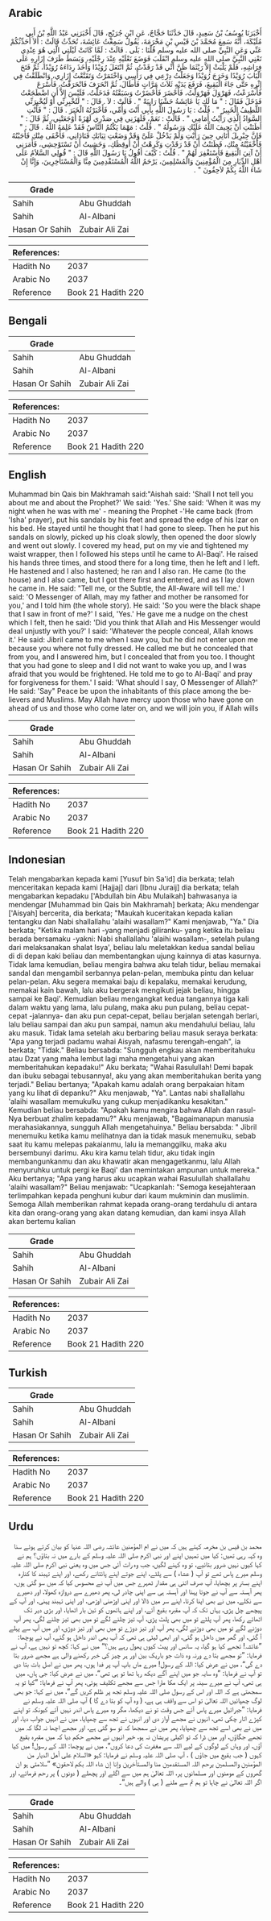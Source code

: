 ## Arabic


<div dir="rtl" lang="ar" style={{fontSize:'larger',backgroundColor:'#f8f9fa',padding:20}}>
أَخْبَرَنَا يُوسُفُ بْنُ سَعِيدٍ، قَالَ حَدَّثَنَا حَجَّاجٌ، عَنِ ابْنِ جُرَيْجٍ، قَالَ أَخْبَرَنِي عَبْدُ اللَّهِ بْنُ أَبِي مُلَيْكَةَ، أَنَّهُ سَمِعَ مُحَمَّدَ بْنَ قَيْسِ بْنِ مَخْرَمَةَ، يَقُولُ سَمِعْتُ عَائِشَةَ، تُحَدِّثُ قَالَتْ ‏:‏ أَلاَ أُحَدِّثُكُمْ عَنِّي وَعَنِ النَّبِيِّ صلى الله عليه وسلم قُلْنَا ‏:‏ بَلَى ‏.‏ قَالَتْ ‏:‏ لَمَّا كَانَتْ لَيْلَتِي الَّتِي هُوَ عِنْدِي تَعْنِي النَّبِيَّ صلى الله عليه وسلم انْقَلَبَ فَوَضَعَ نَعْلَيْهِ عِنْدَ رِجْلَيْهِ، وَبَسَطَ طَرَفَ إِزَارِهِ عَلَى فِرَاشِهِ، فَلَمْ يَلْبَثْ إِلاَّ رَيْثَمَا ظَنَّ أَنِّي قَدْ رَقَدْتُ، ثُمَّ انْتَعَلَ رُوَيْدًا وَأَخَذَ رِدَاءَهُ رُوَيْدًا، ثُمَّ فَتَحَ الْبَابَ رُوَيْدًا وَخَرَجَ رُوَيْدًا وَجَعَلْتُ دِرْعِي فِي رَأْسِي وَاخْتَمَرْتُ وَتَقَنَّعْتُ إِزَارِي، وَانْطَلَقْتُ فِي إِثْرِهِ حَتَّى جَاءَ الْبَقِيعَ، فَرَفَعَ يَدَيْهِ ثَلاَثَ مَرَّاتٍ فَأَطَالَ، ثُمَّ انْحَرَفَ فَانْحَرَفْتُ، فَأَسْرَعَ فَأَسْرَعْتُ، فَهَرْوَلَ فَهَرْوَلْتُ، فَأَحْضَرَ فَأَحْضَرْتُ وَسَبَقْتُهُ فَدَخَلْتُ، فَلَيْسَ إِلاَّ أَنِ اضْطَجَعْتُ فَدَخَلَ فَقَالَ ‏:‏ ‏"‏ مَا لَكِ يَا عَائِشَةُ حَشْيَا رَابِيَةً ‏"‏ ‏.‏ قَالَتْ ‏:‏ لاَ ‏.‏ قَالَ ‏:‏ ‏"‏ لَتُخْبِرِنِّي أَوْ لَيُخْبِرَنِّي اللَّطِيفُ الْخَبِيرُ ‏"‏ ‏.‏ قُلْتُ ‏:‏ يَا رَسُولَ اللَّهِ بِأَبِي أَنْتَ وَأُمِّي، فَأَخْبَرْتُهُ الْخَبَرَ ‏.‏ قَالَ ‏:‏ ‏"‏ فَأَنْتِ السَّوَادُ الَّذِي رَأَيْتُ أَمَامِي ‏"‏ ‏.‏ قَالَتْ ‏:‏ نَعَمْ، فَلَهَزَنِي فِي صَدْرِي لَهْزَةً أَوْجَعَتْنِي، ثُمَّ قَالَ ‏:‏ ‏"‏ أَظَنَنْتِ أَنْ يَحِيفَ اللَّهُ عَلَيْكِ وَرَسُولُهُ ‏"‏ ‏.‏ قُلْتُ ‏:‏ مَهْمَا يَكْتُمُ النَّاسُ فَقَدْ عَلِمَهُ اللَّهُ ‏.‏ قَالَ ‏:‏ ‏"‏ فَإِنَّ جِبْرِيلَ أَتَانِي حِينَ رَأَيْتِ وَلَمْ يَدْخُلْ عَلَىَّ وَقَدْ وَضَعْتِ ثِيَابَكِ فَنَادَانِي، فَأَخْفَى مِنْكِ فَأَجَبْتُهُ فَأَخْفَيْتُهُ مِنْكِ، فَظَنَنْتُ أَنْ قَدْ رَقَدْتِ وَكَرِهْتُ أَنْ أُوقِظَكِ، وَخَشِيتُ أَنْ تَسْتَوْحِشِي، فَأَمَرَنِي أَنْ آتِيَ الْبَقِيعَ فَأَسْتَغْفِرَ لَهُمْ ‏"‏ ‏.‏ قُلْتُ ‏:‏ كَيْفَ أَقُولُ يَا رَسُولَ اللَّهِ قَالَ ‏:‏ ‏"‏ قُولِي السَّلاَمُ عَلَى أَهْلِ الدِّيَارِ مِنَ الْمُؤْمِنِينَ وَالْمُسْلِمِينَ، يَرْحَمُ اللَّهُ الْمُسْتَقْدِمِينَ مِنَّا وَالْمُسْتَأْخِرِينَ، وَإِنَّا إِنْ شَاءَ اللَّهُ بِكُمْ لاَحِقُونَ ‏"‏ ‏.‏
</div>
<div style={{backgroundColor:'#f8f9fa',padding:20, marginBottom: 10}}><table> <thead> <tr> <th>Grade</th> <th></th> </tr> </thead> <tbody> <tr><td>Sahih</td><td>Abu Ghuddah</td></tr><tr><td>Sahih</td><td>Al-Albani</td></tr><tr><td>Hasan Or Sahih</td><td>Zubair Ali Zai</td></tr></tbody></table><table> <thead> <tr> <th>References:</th> <th></th> </tr> </thead> <tbody><tr><td>Hadith No</td><td>2037</td></tr><tr><td>Arabic No</td><td>2037</td></tr><tr><td>Reference</td><td>Book 21 Hadith 220</td></tr></tbody></table></div>

## Bengali


<div dir="ltr" lang="bn" style={{fontSize:'larger',backgroundColor:'#f8f9fa',padding:20}}>

</div>
<div style={{backgroundColor:'#f8f9fa',padding:20, marginBottom: 10}}><table> <thead> <tr> <th>Grade</th> <th></th> </tr> </thead> <tbody> <tr><td>Sahih</td><td>Abu Ghuddah</td></tr><tr><td>Sahih</td><td>Al-Albani</td></tr><tr><td>Hasan Or Sahih</td><td>Zubair Ali Zai</td></tr></tbody></table><table> <thead> <tr> <th>References:</th> <th></th> </tr> </thead> <tbody><tr><td>Hadith No</td><td>2037</td></tr><tr><td>Arabic No</td><td>2037</td></tr><tr><td>Reference</td><td>Book 21 Hadith 220</td></tr></tbody></table></div>

## English


<div dir="ltr" lang="en" style={{fontSize:'larger',backgroundColor:'#f8f9fa',padding:20}}>
Muhammad bin Qais bin Makhramah said:"Aishah said: 'Shall I not tell you about me and about the Prophet?' We said: 'Yes.' She said: 'When it was my night when he was with me' - meaning the Prophet -'He came back (from 'Isha' prayer), put his sandals by his feet and spread the edge of his Izar on his bed. He stayed until he thought that I had gone to sleep. Then he put his sandals on slowly, picked up his cloak slowly, then opened the door slowly and went out slowly. I covered my head, put on my vie and tightened my waist wrapper, then I followed his steps until he came to Al-Baqi'. He raised his hands three times, and stood there for a long time, then he left and I left. He hastened and I also hastened; he ran and I also ran. He came (to the house) and I also came, but I got there first and entered, and as I lay down he came in. He said: "Tell me, or the Subtle, the All-Aware will tell me.' I said: 'O Messenger of Allah, may my father and mother be ransomed for you,' and I told him (the whole story). He said: 'So you were the black shape that I saw in front of me?' I said, 'Yes.' He gave me a nudge on the chest which I felt, then he said: 'Did you think that Allah and His Messenger would deal unjustly with you?' I said: 'Whatever the people conceal, Allah knows it.' He said: Jibril came to me when I saw you, but he did not enter upon me because you where not fully dressed. He called me but he concealed that from you, and I answered him, but I concealed that from you too. I thought that you had gone to sleep and I did not want to wake you up, and I was afraid that you would be frightened. He told me to go to Al-Baqi' and pray for forgiveness for them.' I said: 'What should I say, O Messenger of Allah?' He said: 'Say" Peace be upon the inhabitants of this place among the believers and Muslims. May Allah have mercy upon those who have gone on ahead of us and those who come later on, and we will join you, if Allah wills
</div>
<div style={{backgroundColor:'#f8f9fa',padding:20, marginBottom: 10}}><table> <thead> <tr> <th>Grade</th> <th></th> </tr> </thead> <tbody> <tr><td>Sahih</td><td>Abu Ghuddah</td></tr><tr><td>Sahih</td><td>Al-Albani</td></tr><tr><td>Hasan Or Sahih</td><td>Zubair Ali Zai</td></tr></tbody></table><table> <thead> <tr> <th>References:</th> <th></th> </tr> </thead> <tbody><tr><td>Hadith No</td><td>2037</td></tr><tr><td>Arabic No</td><td>2037</td></tr><tr><td>Reference</td><td>Book 21 Hadith 220</td></tr></tbody></table></div>

## Indonesian


<div dir="ltr" lang="id" style={{fontSize:'larger',backgroundColor:'#f8f9fa',padding:20}}>
Telah mengabarkan kepada kami [Yusuf bin Sa'id] dia berkata; telah menceritakan kepada kami [Hajjaj] dari [Ibnu Juraij] dia berkata; telah mengabarkan kepadaku ['Abdullah bin Abu Mulaikah] bahwasanya ia mendengar [Muhammad bin Qais bin Makhramah] berkata; Aku mendengar ['Aisyah] bercerita, dia berkata; "Maukah kuceritakan kepada kalian tentangku dan Nabi shallallahu 'alaihi wasallam?" Kami menjawab, "Ya." Dia berkata; "Ketika malam hari -yang menjadi giliranku- yang ketika itu beliau berada bersamaku -yakni: Nabi shallallahu 'alaihi wasallam-, setelah pulang dari melaksanakan shalat Isya', beliau lalu meletakkan kedua sandal beliau di di depan kaki beliau dan membentangkan ujung kainnya di atas kasurnya. Tidak lama kemudian, beliau mengira bahwa aku telah tidur, beliau memakai sandal dan mengambil serbannya pelan-pelan, membuka pintu dan keluar pelan-pelan. Aku segera memakai baju di kepalaku, memakai kerudung, memakai kain bawah, lalu aku bergerak mengikuti jejak beliau, hingga sampai ke Baqi'. Kemudian beliau mengangkat kedua tangannya tiga kali dalam waktu yang lama, lalu pulang, maka aku pun pulang, beliau cepat-cepat -jalannya- dan aku pun cepat-cepat, beliau berjalan setengah berlari, lalu beliau sampai dan aku pun sampai, namun aku mendahului beliau, lalu aku masuk. Tidak lama setelah aku berbaring beliau masuk seraya berkata: "Apa yang terjadi padamu wahai Aisyah, nafasmu terengah-engah", ia berkata; "Tidak." Beliau bersabda: "Sungguh engkau akan memberitahuku atau Dzat yang maha lembut lagi maha mengetahui yang akan memberitahukan kepadaku!" Aku berkata; "Wahai Rasulullah! Demi bapak dan ibuku sebagai tebusannya!, aku yang akan memberitahukan berita yang terjadi." Beliau bertanya; "Apakah kamu adalah orang berpakaian hitam yang ku lihat di depanku?" Aku menjawab, "Ya". Lantas nabi shallallahu 'alaihi wasallam memukulku yang cukup menjadikanku kesakitan." Kemudian beliau bersabda: "Apakah kamu mengira bahwa Allah dan rasul-Nya berbuat zhalim kepadamu?" Aku menjawab, "Bagaimanapun manusia merahasiakannya, sungguh Allah mengetahuinya." Beliau bersabda: " Jibril menemuiku ketika kamu melihatnya dan ia tidak masuk menemuiku, sebab saat itu kamu melepas pakaianmu, lalu ia memanggilku, maka aku bersembunyi darimu. Aku kira kamu telah tidur, aku tidak ingin membangunkanmu dan aku khawatir akan mengagetkanmu, lalu Allah menyuruhku untuk pergi ke Baqi' dan memintakan ampunan untuk mereka." Aku bertanya; "Apa yang harus aku ucapkan wahai Rasulullah shallallahu 'alaihi wasallam?" Beliau menjawab: "Ucapkanlah: "Semoga kesejahteraan terlimpahkan kepada penghuni kubur dari kaum mukminin dan muslimin. Semoga Allah memberikan rahmat kepada orang-orang terdahulu di antara kita dan orang-orang yang akan datang kemudian, dan kami insya Allah akan bertemu kalian
</div>
<div style={{backgroundColor:'#f8f9fa',padding:20, marginBottom: 10}}><table> <thead> <tr> <th>Grade</th> <th></th> </tr> </thead> <tbody> <tr><td>Sahih</td><td>Abu Ghuddah</td></tr><tr><td>Sahih</td><td>Al-Albani</td></tr><tr><td>Hasan Or Sahih</td><td>Zubair Ali Zai</td></tr></tbody></table><table> <thead> <tr> <th>References:</th> <th></th> </tr> </thead> <tbody><tr><td>Hadith No</td><td>2037</td></tr><tr><td>Arabic No</td><td>2037</td></tr><tr><td>Reference</td><td>Book 21 Hadith 220</td></tr></tbody></table></div>

## Turkish


<div dir="ltr" lang="tr" style={{fontSize:'larger',backgroundColor:'#f8f9fa',padding:20}}>

</div>
<div style={{backgroundColor:'#f8f9fa',padding:20, marginBottom: 10}}><table> <thead> <tr> <th>Grade</th> <th></th> </tr> </thead> <tbody> <tr><td>Sahih</td><td>Abu Ghuddah</td></tr><tr><td>Sahih</td><td>Al-Albani</td></tr><tr><td>Hasan Or Sahih</td><td>Zubair Ali Zai</td></tr></tbody></table><table> <thead> <tr> <th>References:</th> <th></th> </tr> </thead> <tbody><tr><td>Hadith No</td><td>2037</td></tr><tr><td>Arabic No</td><td>2037</td></tr><tr><td>Reference</td><td>Book 21 Hadith 220</td></tr></tbody></table></div>

## Urdu


<div dir="rtl" lang="ur" style={{fontSize:'larger',backgroundColor:'#f8f9fa',padding:20}}>
محمد بن قیس بن مخرمہ کہتے ہیں کہ میں نے ام المؤمنین عائشہ رضی اللہ عنہا کو بیان کرتے ہوئے سنا وہ کہہ رہی تھیں: کیا میں تمہیں اپنے اور نبی اکرم صلی اللہ علیہ وسلم کے بارے میں نہ بتاؤں؟ ہم نے کہا کیوں نہیں ضرور بتائیے، تو وہ کہنے لگیں، جب وہ رات آئی جس میں وہ یعنی نبی اکرم صلی اللہ علیہ وسلم میرے پاس تھے تو آپ ( عشاء ) سے پلٹے، اپنے جوتے اپنے پائتانے رکھے، اور اپنے تہبند کا کنارہ اپنے بستر پر بچھایا، آپ صرف اتنی ہی مقدار ٹھہرے جس میں آپ نے محسوس کیا کہ میں سو گئی ہوں، پھر آہستہ سے آپ نے جوتا پہنا اور آہستہ ہی سے اپنی چادر لی، پھر دھیرے سے دروازہ کھولا، اور دھیرے سے نکلے، میں نے بھی اپنا کرتا، اپنے سر میں ڈالا اور اپنی اوڑھنی اوڑھی، اور اپنی تہبند پہنی، اور آپ کے پیچھے چل پڑی، یہاں تک کہ آپ مقبرہ بقیع آئے، اور اپنے ہاتھوں کو تین بار اٹھایا، اور بڑی دیر تک اٹھائے رکھا، پھر آپ پلٹے تو میں بھی پلٹ پڑی، آپ تیز چلنے لگے تو میں بھی تیز چلنے لگی، پھر آپ دوڑنے لگے تو میں بھی دوڑنے لگی، پھر آپ اور تیز دوڑے تو میں بھی اور تیز دوڑی، اور میں آپ سے پہلے آ گئی، اور گھر میں داخل ہو گئی، اور ابھی لیٹی ہی تھی کہ آپ بھی اندر داخل ہو گئے، آپ نے پوچھا: ”عائشہ! تجھے کیا ہو گیا، یہ سانس اور پیٹ کیوں پھول رہے ہیں؟“ میں نے کہا: کچھ تو نہیں ہے، آپ نے فرمایا: ”تو مجھے بتا دے ورنہ وہ ذات جو باریک بین اور ہر چیز کی خبر رکھنے والی ہے مجھے ضرور بتا دے گی“، میں نے عرض کیا: اللہ کے رسول! میرے ماں باپ آپ پر فدا ہوں، پھر میں نے اصل بات بتا دی تو آپ نے فرمایا: ”وہ سایہ جو میں اپنے آگے دیکھ رہا تھا تو ہی تھی“، میں نے عرض کیا: جی ہاں، میں ہی تھی، آپ نے میرے سینہ پر ایک مکا مارا جس سے مجھے تکلیف ہوئی، پھر آپ نے فرمایا: ”کیا تو یہ سمجھتی ہے کہ اللہ اور اس کے رسول صلی اللہ علیہ وسلم تجھ پر ظلم کریں گے“، میں نے کہا: جو بھی لوگ چھپائیں اللہ تعالیٰ تو اس سے واقف ہی ہے، ( وہ آپ کو بتا دے گا ) آپ صلی اللہ علیہ وسلم نے فرمایا: ”جبرائیل میرے پاس آئے جس وقت تو نے دیکھا، مگر وہ میرے پاس اندر نہیں آئے کیونکہ تو اپنے کپڑے اتار چکی تھی، انہوں نے مجھے آواز دی اور انہوں نے تجھ سے چھپایا، میں نے انہیں جواب دیا، اور میں نے بھی اسے تجھ سے چھپایا، پھر میں نے سمجھا کہ تو سو گئی ہے، اور مجھے اچھا نہ لگا کہ میں تجھے جگاؤں، اور میں ڈرا کہ تو اکیلی پریشان نہ ہو، خیر انہوں نے مجھے حکم دیا کہ میں مقبرہ بقیع آؤں، اور وہاں کے لوگوں کے لیے اللہ سے مغفرت کی دعا کروں“، میں نے پوچھا: اللہ کے رسول! میں کیا کہوں ( جب بقیع میں جاؤں ) ، آپ صلی اللہ علیہ وسلم نے فرمایا: کہو «السلام على أهل الديار من المؤمنين والمسلمين يرحم اللہ المستقدمين منا والمستأخرين وإنا إن شاء اللہ بكم لاحقون» ”سلامتی ہو ان گھروں کے مومنوں اور مسلمانوں پر، اللہ تعالیٰ ہم میں سے اگلے اور پچھلے ( دونوں ) پر رحم فرمائے، اور اگر اللہ تعالیٰ نے چاہا تو ہم تم سے ملنے ( ہی ) والے ہیں“۔
</div>
<div style={{backgroundColor:'#f8f9fa',padding:20, marginBottom: 10}}><table> <thead> <tr> <th>Grade</th> <th></th> </tr> </thead> <tbody> <tr><td>Sahih</td><td>Abu Ghuddah</td></tr><tr><td>Sahih</td><td>Al-Albani</td></tr><tr><td>Hasan Or Sahih</td><td>Zubair Ali Zai</td></tr></tbody></table><table> <thead> <tr> <th>References:</th> <th></th> </tr> </thead> <tbody><tr><td>Hadith No</td><td>2037</td></tr><tr><td>Arabic No</td><td>2037</td></tr><tr><td>Reference</td><td>Book 21 Hadith 220</td></tr></tbody></table></div>